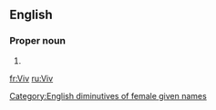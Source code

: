 {{also|viv|vív|vîv}}
==English==

===Proper noun===
{{en-proper noun}}

# {{non-gloss definition|A [[diminutive]] of the female or male [[given name]] [[Vivian]].}}

[[Category:English diminutives of female given names]]

[[fr:Viv]]
[[ru:Viv]]